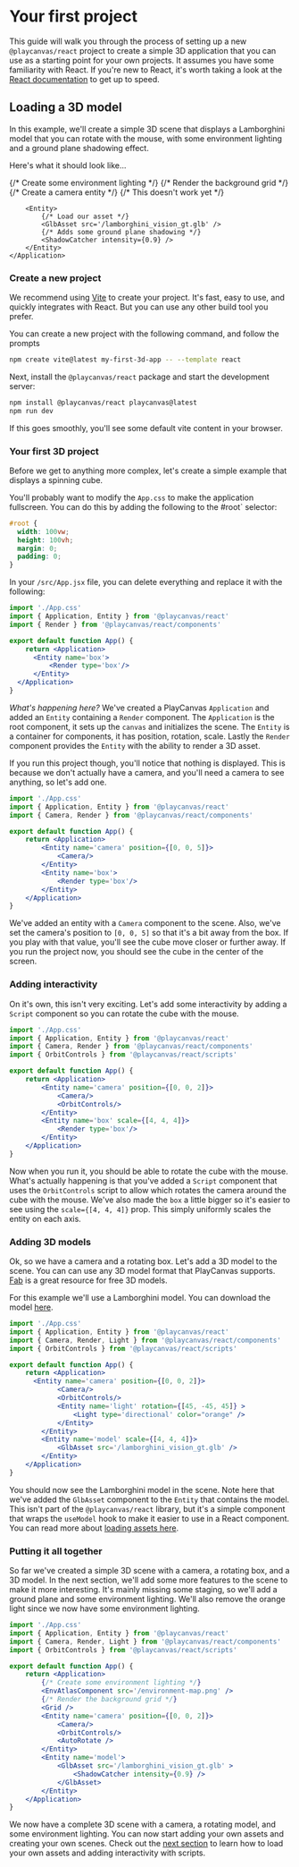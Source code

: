 # Your first project

This guide will walk you through the process of setting up a new `@playcanvas/react` project to create a simple 3D application that you can use as a starting point for your own projects. It assumes you have some familiarity with React. If you're new to React, it's worth taking a look at the [React documentation](https://react.dev/learn) to get up to speed.

## Loading a 3D model

In this example, we'll create a simple 3D scene that displays a Lamborghini model that you can rotate with the mouse, with some environment lighting and a ground plane shadowing effect.

Here's what it should look like...
<br/>

<ReactQueryProvider>
    <Application >
        {/* Create some environment lighting */}
        <EnvAtlasComponent src='/environment-map.png' intensity={0.5}/>
        {/* Render the background grid */}
        <Grid />
        {/* Create a camera entity */}
        <Entity name='camera' position={[4, 1, 4]}>
            <Camera clearColor='#090707' fov={28} />
            <OrbitControls inertiaFactor={0.07} distanceMin={6} distanceMax={10} pitchAngleMin={1} pitchAngleMax={90}/>
            {/* <PostEffects /> This doesn't work yet */}
            <AutoRotate />
        </Entity>

        <Entity>
            {/* Load our asset */}
            <GlbAsset src='/lamborghini_vision_gt.glb' />
            {/* Adds some ground plane shadowing */}
            <ShadowCatcher intensity={0.9} />
        </Entity>
    </Application>
</ReactQueryProvider>

### Create a new project

We recommend using [Vite](https://vitejs.dev/) to create your project. It's fast, easy to use, and quickly integrates with React. But you can use any other build tool you prefer.

You can create a new project with the following command, and follow the prompts

```bash
npm create vite@latest my-first-3d-app -- --template react
```

Next, install the `@playcanvas/react` package and start the development server:

```bash
npm install @playcanvas/react playcanvas@latest
npm run dev
```

If this goes smoothly, you'll see some default vite content in your browser.

### Your first 3D project

Before we get to anything more complex, let's create a simple example that displays a spinning cube.

You'll probably want to modify the `App.css` to make the application fullscreen. You can do this by adding the following to the #root` selector:

```css filename="src/App.css"
#root {
  width: 100vw;
  height: 100vh; 
  margin: 0;
  padding: 0;
}
```

In your `/src/App.jsx` file, you can delete everything and replace it with the following:

```jsx copy filename="src/App.jsx"
import './App.css'
import { Application, Entity } from '@playcanvas/react'
import { Render } from '@playcanvas/react/components'

export default function App() {
    return <Application>
      <Entity name='box'>
          <Render type='box'/>
      </Entity>
  </Application>
}
```

_What's happening here?_ We've created a PlayCanvas `Application` and added an `Entity` containing a `Render` component. The `Application` is the root component, it sets up the `canvas` and initializes the scene. The `Entity` is a container for components, it has position, rotation, scale. Lastly the `Render` component provides the `Entity` with the ability to render a 3D asset.

If you run this project though, you'll notice that nothing is displayed. This is because we don't actually have a camera, and you'll need a camera to see anything, so let's add one.

```jsx copy filename="src/App.jsx" {7-9}
import './App.css'
import { Application, Entity } from '@playcanvas/react'
import { Camera, Render } from '@playcanvas/react/components'

export default function App() {
    return <Application>
        <Entity name='camera' position={[0, 0, 5]}>
            <Camera/>
        </Entity>
        <Entity name='box'>
            <Render type='box'/>
        </Entity>
    </Application>
}
```

We've added an entity with a `Camera` component to the scene. Also, we've set the camera's position to `[0, 0, 5]` so that it's a bit away from the box. If you play with that value, you'll see the cube move closer or further away. If you run the project now, you should see the cube in the center of the screen.

### Adding interactivity

On it's own, this isn't very exciting. Let's add some interactivity by adding a `Script` component so you can rotate the cube with the mouse.

```jsx copy filename="src/App.jsx" {10}
import './App.css'
import { Application, Entity } from '@playcanvas/react'
import { Camera, Render } from '@playcanvas/react/components'
import { OrbitControls } from '@playcanvas/react/scripts'

export default function App() {
    return <Application>
        <Entity name='camera' position={[0, 0, 2]}>
            <Camera/>
            <OrbitControls/>
        </Entity>
        <Entity name='box' scale={[4, 4, 4]}>
            <Render type='box'/>
        </Entity>
    </Application>
}
```

Now when you run it, you should be able to rotate the cube with the mouse. What's actually happening is that you've added a `Script` component that uses the `OrbitControls` script to allow which rotates the camera around the cube with the mouse. We've also made the `box` a little bigger so it's easier to see using the `scale={[4, 4, 4]}` prop. This simply uniformly scales the entity on each axis.

### Adding 3D models

Ok, so we have a camera and a rotating box. Let's add a 3D model to the scene. You can can use any 3D model format that PlayCanvas supports. [Fab](https://www.fab.com/) is a great resource for free 3D models.

For this example we'll use a Lamborghini model. You can download the model [here](/lamborghini_vision_gt.glb).

```jsx copy filename="src/App.jsx" {11-13}
import './App.css'
import { Application, Entity } from '@playcanvas/react'
import { Camera, Render, Light } from '@playcanvas/react/components'
import { OrbitControls } from '@playcanvas/react/scripts'

export default function App() {
    return <Application>
      <Entity name='camera' position={[0, 0, 2]}>
            <Camera/>
            <OrbitControls/>
            <Entity name='light' rotation={[45, -45, 45]} >
                <Light type='directional' color="orange" />
            </Entity>
        </Entity>
        <Entity name='model' scale={[4, 4, 4]}>
            <GlbAsset src='/lamborghini_vision_gt.glb' />
        </Entity>
    </Application>
}
```

You should now see the Lamborghini model in the scene.  Note here that we've added the `GlbAsset` component to the `Entity` that contains the model. This isn't part of the `@playcanvas/react` library, but it's a simple component that wraps the `useModel` hook to make it easier to use in a React component. You can read more about [loading assets here](/docs/guide/loading-assets).

### Putting it all together

So far we've created a simple 3D scene with a camera, a rotating box, and a 3D model. In the next section, we'll add some more features to the scene to make it more interesting. It's mainly missing some staging, so we'll add a ground plane and some environment lighting. We'll also remove the orange light since we now have some environment lighting.

```jsx copy filename="src/App.jsx" {8-11, 15, 19}
import './App.css'
import { Application, Entity } from '@playcanvas/react'
import { Camera, Render, Light } from '@playcanvas/react/components'
import { OrbitControls } from '@playcanvas/react/scripts'

export default function App() {
    return <Application>
        {/* Create some environment lighting */}
        <EnvAtlasComponent src='/environment-map.png' />
        {/* Render the background grid */}
        <Grid />
        <Entity name='camera' position={[0, 0, 2]}>
            <Camera/>
            <OrbitControls/>
            <AutoRotate />
        </Entity>
        <Entity name='model'>
            <GlbAsset src='/lamborghini_vision_gt.glb' >
                <ShadowCatcher intensity={0.9} />
            </GlbAsset>
        </Entity>
    </Application>
}
```

We now have a complete 3D scene with a camera, a rotating model, and some environment lighting. You can now start adding your own assets and creating your own scenes. Check out the [next section](/docs/guide/loading-assets) to learn how to load your own assets and adding interactivity with scripts.




